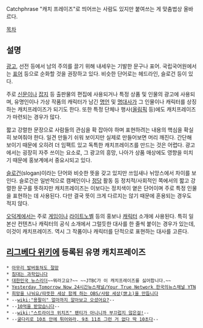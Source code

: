 Catchphrase
"캐치 프레이즈"로 띄어쓰는 사람도 있지만 붙여쓰는 게 맞춤법상 올바르다.

[[목차]]
== 설명 ==
[[광고]], 선전 등에서 남의 주의를 끌기 위해 내세우는 기발한 문구나 표어. 국립국어원에서는 [[표어]] 등으로 순화할 것을 권장하고 있다. 비슷한 단어로는 헤드라인, 슬로건 등이 있다.

주로 [[신문]]이나 [[잡지]] 등 출판물의 편집에 사용되거나 특정 상품 및 인물의 광고에 사용되며, 유명인이나 가상 작품의 캐릭터가 남긴 [[명언]] 및 [[명대사]]가 그 인물이나 캐릭터를 상징하는 캐치프레이즈가 되기도 한다. 또한 특정 단체나 행사([[올림픽]] 등)에도 캐치프레이즈가 마련되는 경우가 많다. 

짧고 강렬한 문장으로 사람들의 관심을 확 잡아야 하며 표현하려는 내용의 핵심을 확실히 보여줘야 한다. 일견 만들기 쉬워 보이지만 실제로 만들어보면 머리 깨진다. 간단해 보이기 때문에 오히려 더 임팩트 있고 독특한 캐치프레이즈를 만드는 것은 어렵다.
광고에서는 굉장히 자주 쓰이는 요소로, 그 광고의 흥망, 나아가 상품 매상에도 영향을 미치기 때문에 홍보계에서 중요시되고 있다.

[[슬로건]](slogan)이라는 단어와 비슷한 뜻을 갖고 있지만 쓰임새나 뉘앙스에서 차이를 보인다. 슬로건은 일반적으로 캠페인이나 [[정당]] 활동 등 정치적/사회적인 쪽에서의 짧고 강렬한 문구를 뜻하지만 캐치프레이즈는 이보다는 정치색이 옅은 단어이며 주로 특정 인물을 표현하는 데 사용된다. 다만 결국 뜻이 크게 다르지는 않기 때문에 혼용되는 경우도 적지 않다.

[[오덕]]계에서는 주로 [[게임]]이나 [[라이트노벨]] 등의 홍보나 [[캐릭터]] 소개에 사용된다. 특히 일본산 컨텐츠나 캐릭터의 공식 소개에서 그럴듯한 대사를 한 줄씩 붙이는 경우가 있는데, 이것이 캐치프레이즈. 역시 그 작품이나 캐릭터를 단적으로 표현하는 대사를 고른다.

== [[리그베다 위키]]에 등록된 유명 캐치프레이즈 ==
 * [[아무리 발버둥쳐도 절망]]
 * [[침대는 과학입니다]]
 * [[SBS 8 뉴스|대한민국 뉴스리더]]~~뭐라고요?~~ ~~JTBC가 이 캐치프레이즈를 싫어합니다.~~
 * [[YTN|Yesterday Tomorrow Now 24시간뉴스채널/Your True Network 한국의뉴스채널 YTN]]
 * [[OBS 경인TV|희망을 나눠요/따뜻한 세상 함께 하는 OBS/사람 세상(世上)을 만듭니다]]
 * --[[wiki:"용팔이" 얼마까지 알아보고 오셨어요?]]--
 * --[[10억을 받았습니다]]--
 * --[[wiki:"스트라이크 위치즈" 팬티가 아니니까 부끄럽지 않은걸!]]--
 * --[[싱하형|굴다리로 10초 안에 튀어와라, 9초 11초 그런 거 없다 딱 10초다]]--
